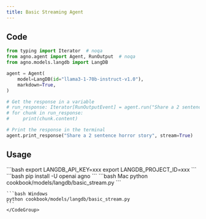 ```yaml
---
title: Basic Streaming Agent
---
```


## Code

```python cookbook/models/langdb/basic_stream.py
from typing import Iterator  # noqa
from agno.agent import Agent, RunOutput  # noqa
from agno.models.langdb import LangDB

agent = Agent(
    model=LangDB(id="llama3-1-70b-instruct-v1.0"),
    markdown=True,
)

# Get the response in a variable
# run_response: Iterator[RunOutputEvent] = agent.run("Share a 2 sentence horror story", stream=True)
# for chunk in run_response:
#     print(chunk.content)

# Print the response in the terminal
agent.print_response("Share a 2 sentence horror story", stream=True)

```

## Usage

<Steps>
  <Snippet file="create-venv-step.mdx" />

  <Step title="Set your API key">
    ```bash
    export LANGDB_API_KEY=xxx
    export LANGDB_PROJECT_ID=xxx
    ```
  </Step>

  <Step title="Install libraries">
    ```bash
    pip install -U openai agno
    ```
  </Step>

  <Step title="Run Agent">
    <CodeGroup>
    ```bash Mac
    python cookbook/models/langdb/basic_stream.py
    ```

    ```bash Windows
    python cookbook/models/langdb/basic_stream.py
    ```
    </CodeGroup>
  </Step>
</Steps>

